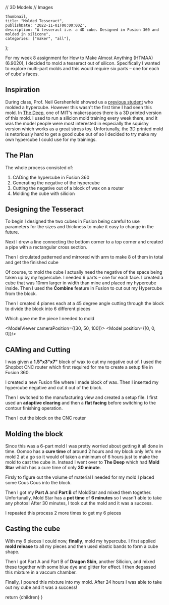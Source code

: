 // 3D Models
// Images

    thumbnail,
    title: "Molded Tesseract",
    publishDate: '2022-11-01T00:00:00Z',
    description: "A tesseract i.e. a 4D cube. Designed in Fusion 360 and molded in silicone",
    categories: ["maker", "all"],
};

For my week 8 assignment for How to Make Almost Anything (HTMAA) (6.9020), I decided to mold a tesseract out of silicon. Specifically I wanted to explore multi-part molds and this would require six parts – one for each of cube's faces.

## Inspiration

During class, Prof. Neil Gershenfeld showed us a [previous student](http://fab.cba.mit.edu/classes/863.12/people/matted/weekly-projects/6-molding-and-casting.html) who molded a hypercube. However this wasn't the first time I had seen this mold. In [The Deep](https://make.mit.edu/metropolis), one of MIT's makerspaces there is a 3D printed version of this mold. I used to run a silicion mold training every week there, and it was the model people were most interested in especially the squishy version which works as a great stress toy. Unfortunally, the 3D printed mold is netoriously hard to get a good cube out of so I decided to try make my own hypercube I could use for my trainings.
 
## The Plan

The whole process consisted of:
1. CADing the hypercube in Fusion 360
2. Generating the negative of the hypercube
3. Cutting the negative out of a block of wax on a router
4. Molding the cube with silicion

## Designing the Tesseract

To begin I designed the two cubes in Fusion being careful to use parameters for the sizes and thickness to make it easy to change in the future. 

<ProjectImage src={cubeInCube} alt="Cube inside another cube" />

Next I drew a line connecting the bottom corner to a top corner and created a pipe with a rectangular cross section.

<ProjectImage src={cubeArm} alt="Cube with an arm" />

Then I circulated patterned and mirrored with arm to make 8 of them in total and get the finished cube

<ProjectImage src={cubeFinished} alt="Finished cube" />

Of course, to mold the cube I actually need the negative of the space being taken up by my hypercube. I needed 6 parts – one for each face. I created a cube that was 10mm larger in width than mine and placed my hypercube inside. Then I used the **Combine** feature in Fusion to cut out my Hypercube from the block.

<ProjectImage src={cubeWithHyperCubeCutOut} alt="Cube with hypercube cut out"/>

Then I created 4 planes each at a 45 degree angle cutting through the block to divide the block into 6 different pieces

<ProjectImage src={cubeWithPlanes} alt="Cube with 4 planes" />

Which gave me the piece I needed to mold

<ProjectImage src={cubeNegative} alt="Negative of cube to mold"/>

<ModelViewer cameraPosition={[30, 50, 100]}>
  <Model position={[0, 0, 0]}/>
</ModelViewer>

## CAMing and Cutting

I was given a **1.5"x3"x7"** block of wax to cut my negative out of. I used the Shopbot CNC router which first required for me to create a setup file in Fusion 360.

I created a new Fusion file where I made block of wax. Then I inserted my hypercube negative and cut it out of the block.

<ProjectImage src={waxWithCubeCutout} alt="Wax with cube cutout" />

Then I switched to the manufacturing view and created a setup file. I first used an **adaptive clearing** and then a **flat facing** before switching to the contour finishing operation.

<ProjectImage src={adapativeCam} alt="Adaptive clearing operation" />

Then I cut the block on the CNC router

<ProjectImage src={cutWaxBlock} alt="Wax block after being cut by Router" />

## Molding the block

Since this was a 6-part mold I was pretty worried about getting it all done in time. Oomoo has a **cure time** of around 2 hours and my block only let's me mold 2 at a go so it would of taken a minimum of 6 hours just to make the mold to cast the cube in. Instead I went over to **The Deep** which had **Mold Star** which has a cure time of only **30 minute**.

Firsly to figure out the volume of material I needed for my mold I placed some Cous Cous into the block.

<ProjectImage src={waxBlockWithCousCous} alt="Using CousCous to measure volume of wax mold" />

Then I got my **Part A** and **Part B** of MoldStar and mixed them together. Unfortunally, Mold Star has a **pot time** of **6 minutes** so I wasn't able to take any photos! After 30 minutes, I took out the mold and it was a success.

<ProjectImage src={twoMoldedCubeSides} alt="Two molded cube sides" />

I repeated this process 2 more times to get my 6 pieces

<ProjectImage src={sixMoldedCubeSides} alt="Two molded cube sides" />

## Casting the cube

With my 6 pieces I could now, **finally**, mold my hypercube. I first applied **mold release** to all my pieces and then used elastic bands to form a cube shape.

<ProjectImage src={assembledMoldedCube} alt="Assembled molded cube" />

Then I got Part A and Part B of **Dragon Skin**, another Silicion, and mixed these together with some blue dye and glitter for effect. I then degassed this mixture in a vaccum chamber.

<ProjectImage src={castingMaterial} alt="Casting material beside cube" />

Finally, I poured this mixture into my mold. After 24 hours I was able to take out my cube and it was a success!

<ProjectImage src={thumbnail} alt="Finished cube" />

  return <ProjectLayout metadata={metadata}>{children}</ProjectLayout>
}